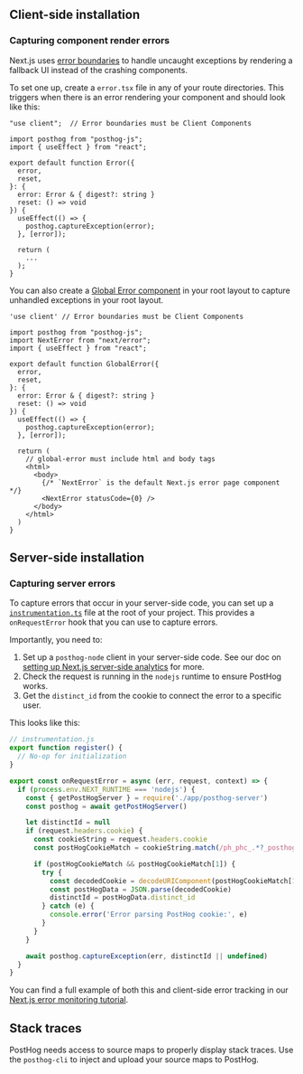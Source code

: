 
## Client-side installation

<NextJSInstall />

<JSWebErrorTracking />

### Capturing component render errors

Next.js uses [error boundaries](https://nextjs.org/docs/app/building-your-application/routing/error-handling#using-error-boundaries) to handle uncaught exceptions by rendering a fallback UI instead of the crashing components.

To set one up, create a `error.tsx` file in any of your route directories. This triggers when there is an error rendering your component and should look like this:

```tsx file=error.tsx
"use client";  // Error boundaries must be Client Components

import posthog from "posthog-js";
import { useEffect } from "react";

export default function Error({
  error,
  reset,
}: {
  error: Error & { digest?: string }
  reset: () => void
}) {
  useEffect(() => {
    posthog.captureException(error);
  }, [error]);

  return (
    ...
  );
}
```

You can also create a [Global Error component](https://nextjs.org/docs/app/building-your-application/routing/error-handling#handling-global-errors) in your root layout to capture unhandled exceptions in your root layout.

```tsx file=app/global-error.tsx
'use client' // Error boundaries must be Client Components

import posthog from "posthog-js";
import NextError from "next/error";
import { useEffect } from "react";

export default function GlobalError({
  error,
  reset,
}: {
  error: Error & { digest?: string }
  reset: () => void
}) {
  useEffect(() => {
    posthog.captureException(error);
  }, [error]);

  return (
    // global-error must include html and body tags
    <html>
      <body>
        {/* `NextError` is the default Next.js error page component */}
        <NextError statusCode={0} />
      </body>
    </html>
  )
}
```

## Server-side installation

<NextJSInstallServer />

### Capturing server errors

To capture errors that occur in your server-side code, you can set up a [`instrumentation.ts`](https://nextjs.org/docs/app/building-your-application/optimizing/instrumentation) file at the root of your project. This provides a `onRequestError` hook that you can use to capture errors.

Importantly, you need to:

1. Set up a `posthog-node` client in your server-side code. See our doc on [setting up Next.js server-side analytics](/docs/libraries/next-js#server-side-analytics) for more.
2. Check the request is running in the `nodejs` runtime to ensure PostHog works.
3. Get the `distinct_id` from the cookie to connect the error to a specific user.

This looks like this:

```js
// instrumentation.js
export function register() {
  // No-op for initialization
}

export const onRequestError = async (err, request, context) => {
  if (process.env.NEXT_RUNTIME === 'nodejs') {
    const { getPostHogServer } = require('./app/posthog-server')
    const posthog = await getPostHogServer()

    let distinctId = null
    if (request.headers.cookie) {
      const cookieString = request.headers.cookie
      const postHogCookieMatch = cookieString.match(/ph_phc_.*?_posthog=([^;]+)/)

      if (postHogCookieMatch && postHogCookieMatch[1]) {
        try {
          const decodedCookie = decodeURIComponent(postHogCookieMatch[1])
          const postHogData = JSON.parse(decodedCookie)
          distinctId = postHogData.distinct_id
        } catch (e) {
          console.error('Error parsing PostHog cookie:', e)
        }
      }
    }

    await posthog.captureException(err, distinctId || undefined)
  }
}
```

You can find a full example of both this and client-side error tracking in our [Next.js error monitoring tutorial](/tutorials/nextjs-error-monitoring).

## Stack traces
PostHog needs access to source maps to properly display stack traces. Use the `posthog-cli` to inject and upload your source maps to PostHog.

<NextJsUploadSourceMaps/>